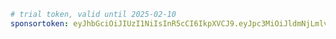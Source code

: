 ```yaml title="evcc.yaml"
# trial token, valid until 2025-02-10
sponsortoken: eyJhbGciOiJIUzI1NiIsInR5cCI6IkpXVCJ9.eyJpc3MiOiJldmNjLmlvIiwic3ViIjoidHJpYWwiLCJleHAiOjE3MzkxOTk2MDAsImlhdCI6MTczNzkwMzYwMCwic3BlIjp0cnVlLCJzcmMiOiJtYSJ9.b8CUS1bRXE3ZxquNT4T03O_jqfqWf9RAZ2FlgL2PujY
```
